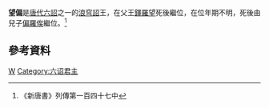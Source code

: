 '''望偏'''是[[唐代|唐代]][[六詔|六詔]]之一的[[浪穹詔|浪穹詔]]王，在父王[[鐸羅望|鐸羅望]]死後繼位，在位年期不明，死後由兒子[[偏羅俟|偏羅俟]]繼位。<ref>《新唐書》列傳第一百四十七中</ref>

{{start box}}
{{s-before|[[鐸羅望|鐸羅望]]}}
{{s-title|[[六詔|六詔]][[浪穹詔|浪穹詔]]王}}
{{s-after|[[偏羅俟|偏羅俟]]}}
{{end box}}

==參考資料==
<div class="references-small">
<references/>
</div>
{{六詔君主}}
[[Category:唐朝人|W]]
[[Category:六诏君主|Category:六诏君主]]